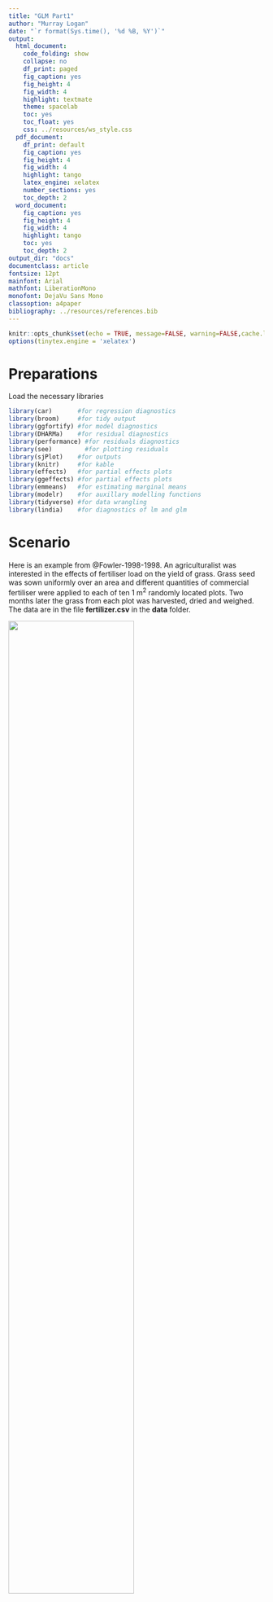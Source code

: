 ```yaml
---
title: "GLM Part1"
author: "Murray Logan"
date: "`r format(Sys.time(), '%d %B, %Y')`"
output:
  html_document:
    code_folding: show
    collapse: no
    df_print: paged
    fig_caption: yes
    fig_height: 4
    fig_width: 4
    highlight: textmate
    theme: spacelab
    toc: yes
    toc_float: yes
    css: ../resources/ws_style.css
  pdf_document:
    df_print: default
    fig_caption: yes
    fig_height: 4
    fig_width: 4
    highlight: tango
    latex_engine: xelatex
    number_sections: yes
    toc_depth: 2
  word_document:
    fig_caption: yes
    fig_height: 4
    fig_width: 4
    highlight: tango
    toc: yes
    toc_depth: 2
output_dir: "docs"
documentclass: article
fontsize: 12pt
mainfont: Arial
mathfont: LiberationMono
monofont: DejaVu Sans Mono
classoption: a4paper
bibliography: ../resources/references.bib
---
```


```r
knitr::opts_chunk$set(echo = TRUE, message=FALSE, warning=FALSE,cache.lazy = FALSE, tidy='styler')
options(tinytex.engine = 'xelatex')
```
                  
# Preparations

Load the necessary libraries

```r
library(car)       #for regression diagnostics
library(broom)     #for tidy output
library(ggfortify) #for model diagnostics
library(DHARMa)    #for residual diagnostics
library(performance) #for residuals diagnostics
library(see)         #for plotting residuals
library(sjPlot)    #for outputs
library(knitr)     #for kable
library(effects)   #for partial effects plots
library(ggeffects) #for partial effects plots
library(emmeans)   #for estimating marginal means
library(modelr)    #for auxillary modelling functions
library(tidyverse) #for data wrangling
library(lindia)    #for diagnostics of lm and glm
```

# Scenario

Here is an example from @Fowler-1998-1998. An agriculturalist was interested in
the effects of fertiliser load on the yield of grass.  Grass seed was sown
uniformly over an area and different quantities of commercial fertiliser were
applied to each of ten 1 m<sup>2</sup> randomly located plots.  Two months later
the grass from each plot was harvested, dried and weighed.  The data are in the
file **fertilizer.csv** in the **data** folder.

![](../resources/turf.jpg){width=70%}

| FERTILIZER   | YIELD   |
| ------------ | ------- |
| 25           | 84      |
| 50           | 80      |
| 75           | 90      |
| 100          | 154     |
| 125          | 148     |
| \...         | \...    |

---------------- ---------------------------------------------------
**FERTILIZER**:  Mass of fertiliser (g.m^-2^) - Predictor variable
**YIELD**:       Yield of grass (g.m^-2^) - Response variable
---------------- ---------------------------------------------------

 
The aim of the analysis is to investigate the relationship between fertiliser
concentration and grass yield.

# Read in the data


```r
fert = read_csv('../data/fertilizer.csv', trim_ws=TRUE)
```


```r
glimpse(fert)
## Explore the first 6 rows of the data
head(fert)
str(fert)
```

# Exploratory data analysis


Model formula:
$$
y_i \sim{} \mathcal{N}(\mu_i, \sigma^2)\\
\mu_i = \beta_0 + \beta_1 x_i
$$

where $y_i$ represents the $i$ observed values, $\beta_0$ and $\beta_1$
represent the intercept and slope respectively, and $\sigma^2$ represents the
estimated variance.


 


# Fit the model







# Model validation {.tabset .tabset-faded}











# Model outputs {.tabset .tabset-faded}


# Model investigation / hypothesis testing {.tabset .tabset-faded}


# Predictions {.tabset .tabset-faded}


# Additional analyses {.tabset .tabset-faded}
 
# Summary figures {.tabset .tabset-faded}

Although there are numerous easy to use routines that will generate partial
plots (see above), it is also useful to be able to produce the data behind the
figures yourself.  That way, you can have more control over the type and style of
the figures.

Producing a summary figure is essentially plotting the results of predictions.
In the case of a trend, we want a series of predictions associated with a
sequence of predictor values.  Hence, we establish a prediction grid that
contains the sequence of values for the predictor we would like to display.

There are a number of functions we can use to generate different sequences of
prediction values.  For example, we may want a sequence of values from the
lowest to the highest observed predictor value.  Alternatively, we may just want
to explore predictions at the first, third and fifth quantiles.  The following
table indicates some of the functions that are helpful for these purposes.

| Function                   | Values returned                                         |
|----------------------------|---------------------------------------------------------|
| `modelr::seq_range()`      | equal increment values from smallest to largest         |
| `Hmisc::smean_sdl()`       | mean as well as mean plus/minus one standard deviation  |
| `Hmisc::smedian_hilow()`   | median as well as min and max                           |
| `Hmisc::smean.cl.normal()` | mean as well as lower and upper 95% confidence interval |


# References
 
 
 
